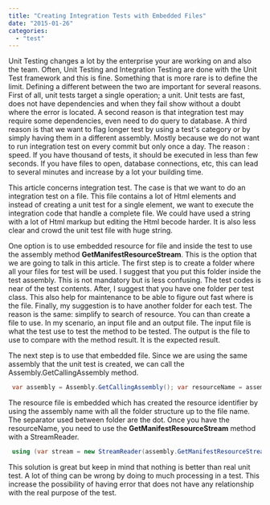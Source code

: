 ```yaml
---
title: "Creating Integration Tests with Embedded Files"
date: "2015-01-26"
categories: 
  - "test"
---
```


Unit Testing changes a lot by the enterprise your are working on and also the team. Often, Unit Testing and Integration Testing are done with the Unit Test framework and this is fine. Something that is more rare is to define the limit. Defining a different between the two are important for several reasons. First of all, unit tests target a single operation; a unit. Unit tests are fast, does not have dependencies and when they fail show without a doubt where the error is located. A second reason is that integration test may require some dependencies, even need to do query to database. A third reason is that we want to flag longer test by using a test's category or by simply having them in a different assembly. Mostly because we do not want to run integration test on every commit but only once a day. The reason : speed. If you have thousand of tests, it should be executed in less than few seconds. If you have files to open, database connections, etc, this can lead to several minutes and increase by a lot your building time.

This article concerns integration test. The case is that we want to do an integration test on a file. This file contains a lot of Html elements and instead of creating a unit test for a single element, we want to execute the integration code that handle a complete file. We could have used a string with a lot of Html markup but editing the Html becode harder. It is also less clear and crowd the unit test file with huge string.

One option is to use embedded resource for file and inside the test to use the assembly method **GetManifestResourceStream**. This is the option that we are going to talk in this article. The first step is to create a folder where all your files for test will be used. I suggest that you put this folder inside the test assembly. This is not mandatory but is less confusing. The test codes is near of the test contents. After, I suggest that you have one folder per test class. This also help for maintenance to be able to figure out fast where is the file. Finally, my suggestion is to have another folder for each test. The reason is the same: simplify to search of resource. You can than create a file to use. In my scenario, an input file and an output file. The input file is what the test use to test the method to be tested. The output is the file to use to compare with the method result. It is the expected result.

The next step is to use that embedded file. Since we are using the same assembly that the unit test is created, we can call the Assembly.GetCallingAssembly method.


```csharp
 var assembly = Assembly.GetCallingAssembly(); var resourceName = assembly.GetName().Name + ".YourTestContentFolder.SubClassFolder.SubMethodFolder.Input.html"; 
```

The resource file is embedded which has created the resource identifier by using the assembly name with all the folder structure up to the file name. The separator used between folder are the dot. Once you have the resourceName, you need to use the **GetManifestResourceStream** method with a StreamReader.


```csharp
 using (var stream = new StreamReader(assembly.GetManifestResourceStream(resourceName), Encoding.UTF8)) { //... } 
```

This solution is great but keep in mind that nothing is better than real unit test. A lot of thing can be wrong by doing to much processing in a test. This increase the possibility of having error that does not have any relationship with the real purpose of the test.

